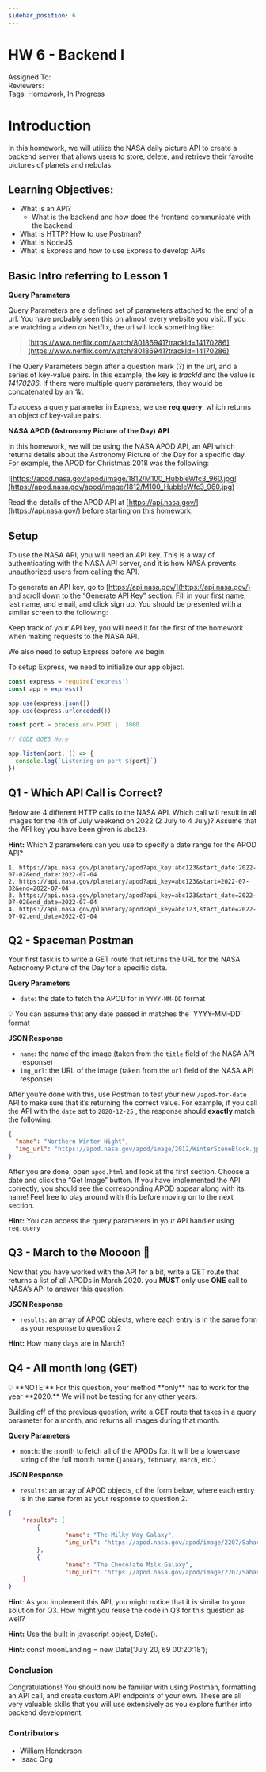 ```yaml
---
sidebar_position: 6
---
```


# HW 6 - Backend I

Assigned To:   
Reviewers:     
Tags: Homework, In Progress

# Introduction

In this homework, we will utilize the NASA daily picture API to create a backend server that allows users to store, delete, and retrieve their favorite pictures of planets and nebulas. 

## **Learning Objectives:**

- What is an API?
    - What is the backend and how does the frontend communicate with the backend
- What is HTTP? How to use Postman?
- What is NodeJS
- What is Express and how to use Express to develop APIs

## Basic Intro referring to Lesson 1

**Query Parameters**

Query Parameters are a defined set of parameters attached to the end of a url. You have probably seen this on almost every website you visit. If you are watching a video on Netflix, the url will look something like:

> [https://www.netflix.com/watch/80186941?trackId=14170286](https://www.netflix.com/watch/80186941?trackId=14170286)
> 

The Query Parameters begin after a question mark (?) in the url, and a series of key-value pairs. In this example, the key is *trackId* and the value is *14170286*. If there were multiple query parameters, they would be concatenated by an ‘&’. 

To access a query parameter in Express, we use **req.query**, which returns an object of key-value pairs.

**NASA APOD (Astronomy Picture of the Day) API** 

In this homework, we will be using the NASA APOD API, an API which returns details about the Astronomy Picture of the Day for a specific day. For example, the APOD for Christmas 2018 was the following:

![https://apod.nasa.gov/apod/image/1812/M100_HubbleWfc3_960.jpg](https://apod.nasa.gov/apod/image/1812/M100_HubbleWfc3_960.jpg)

Read the details of the APOD API at [https://api.nasa.gov/](https://api.nasa.gov/) before starting on this homework.

## Setup

To use the NASA API, you will need an API key. This is a way of authenticating with the NASA API server, and it is how NASA prevents unauthorized users from calling the API.

To generate an API key, go to [https://api.nasa.gov/](https://api.nasa.gov/) and scroll down to the “Generate API Key” section. Fill in your first name, last name, and email, and click sign up. You should be presented with a similar screen to the following:

Keep track of your API key, you will need it for the first of the homework when making requests to the NASA API.

We also need to setup Express before we begin.

To setup Express, we need to initialize our app object.

```jsx
const express = require('express')
const app = express()

app.use(express.json())
app.use(express.urlencoded())

const port = process.env.PORT || 3000

// CODE GOES Here

app.listen(port, () => {
  console.log(`Listening on port ${port}`)
})
```

## Q1 - Which API Call is Correct?

Below are 4 different HTTP calls to the NASA API. Which call will result in all images for the 4th of July weekend on 2022 (2 July to 4 July)? Assume that the API key you have been given is `abc123`.

**Hint:** Which 2 parameters can you use to specify a date range for the APOD API?

```
1. https://api.nasa.gov/planetary/apod?api_key:abc123&start_date:2022-07-02&end_date:2022-07-04
2. https://api.nasa.gov/planetary/apod?api_key=abc123&start=2022-07-02&end=2022-07-04
3. https://api.nasa.gov/planetary/apod?api_key=abc123&start_date=2022-07-02&end_date=2022-07-04
4. https://api.nasa.gov/planetary/apod?api_key=abc123,start_date=2022-07-02,end_date=2022-07-04
```

## Q2 - Spaceman Postman

Your first task is to write a GET route that returns the URL for the NASA Astronomy Picture of the Day for a specific date. 

**Query Parameters**

- `date`: the date to fetch the APOD for in `YYYY-MM-DD` format

<aside>
💡 You can assume that any date passed in matches the `YYYY-MM-DD` format

</aside>

**JSON Response**

- `name`: the name of the image (taken from the `title` field of the NASA API response)
- `img_url`: the URL of the image (taken from the `url` field of the NASA API response)

After you’re done with this, use Postman to test your new `/apod-for-date` API to make sure that it’s returning the correct value. For example, if you call the API with the `date`  set to `2020-12-25` , the response should **exactly** match the following:

```json
{
  "name": "Northern Winter Night", 
  "img_url": "https://apod.nasa.gov/apod/image/2012/WinterSceneBlock.jpg"
}
```

After you are done, open `apod.html` and look at the first section. Choose a date and click the “Get Image” button. If you have implemented the API correctly, you should see the corresponding APOD appear along with its name! Feel free to play around with this before moving on to the next section.

**Hint:** You can access the query parameters in your API handler using `req.query`

## Q3 - March to the Moooon 🚀

Now that you have worked with the API for a bit, write a GET route that returns a list of all APODs in March 2020. you **MUST** only use **ONE** call to NASA’s API to answer this question.

**JSON Response**

- `results`: an array of APOD objects, where each entry is in the same form as your response to question 2

**Hint:** How many days are in March?

## Q4 - All month long (GET)

<aside>
💡 **NOTE:** For this question, your method **only** has to work for the year **2020.** We will not be testing for any other years.

</aside>

Building off of the previous question, write a GET route that takes in a query parameter for a month, and returns all images during that month. 

**Query Parameters**

- `month`: the month to fetch all of the APODs for. It will be a lowercase string of the full month name (`january`, `february`, `march`, etc.)

**JSON Response**

- `results`: an array of APOD objects, of the form below, where each entry is in the same form as your response to question 2.

```json
{
	"results": [
		{
				"name": "The Milky Way Galaxy",
				"img_url": "https://apod.nasa.gov/apod/image/2207/SaharaAndromeda_Coy_1080.jpg"
		},
		{
				"name": "The Chocolate Milk Galaxy",
				"img_url": "https://apod.nasa.gov/apod/image/2207/SaharaAndromeda_Coy_1080.jpg"
	]
}
```

**Hint**: As you implement this API, you might notice that it is similar to your solution for Q3. How might you reuse the code in Q3 for this question as well?

**Hint:** Use the built in javascript object, Date().

**Hint:** const moonLanding = new Date('July 20, 69 00:20:18');

### Conclusion

Congratulations! You should now be familiar with using Postman, formatting an API call, and create custom API endpoints of your own. These are all very valuable skills that you will use extensively as you explore further into backend development.

### Contributors

- William Henderson
- Isaac Ong